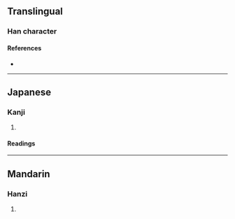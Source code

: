 {{also|嘓}}
{{character info/new}}
==Translingual==

===Han character===
{{Han char|rn=30|rad=口|as=08|sn=11|four=|canj=RWMI|ids=⿰口国}}

====References====
* {{Han ref|kx=0196.261|hdz=10640.061|uh=556F|ud=21871}}

----

==Japanese==
{{ja-kanji forms|啯|嘓}}

===Kanji===
{{ja-kanji|grade=|rs=口08|kyu=嘓}}

# {{defn|lang=ja|sort=口08}}

====Readings====
{{ja-readings
|goon=きゃく<きやく<くゐやく
|kanon=かく<くわく
|kun=
}}

----

==Mandarin==

===Hanzi===
{{cmn-hanzi|pin=[[guō]] ([[guo1]])|wg=kuo<sup>5</sup>}}

# {{defn|lang=cmn|sort=口08}}